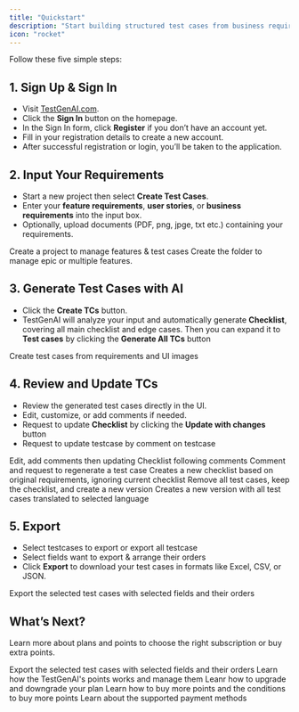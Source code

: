 ```yaml
---
title: "Quickstart"
description: "Start building structured test cases from business requirements in minutes"
icon: "rocket"
---
```


Follow these five simple steps:

## 1. Sign Up & Sign In

- Visit [TestGenAI.com](http://TestGenAI.com).
- Click the **Sign In** button on the homepage.
- In the Sign In form, click **Register** if you don’t have an account yet.
- Fill in your registration details to create a new account.
- After successful registration or login, you’ll be taken to the application.

## 2. Input Your Requirements

- Start a new project then select **Create Test Cases**.
- Enter your **feature requirements**, **user stories**, or **business requirements** into the input box.
- Optionally, upload documents (PDF, png, jpge, txt etc.) containing your requirements.

<CardGroup cols={2}>
  <Card title="Create Project" icon="folder-open" href="/using-testgenai/projects">
    Create a project to manage features & test cases
  </Card>
  <Card title="Modules" icon="folder" href="/using-testgenai/modules">
    Create the folder to manage epic or multiple features.
  </Card>
</CardGroup>

## 3. Generate Test Cases with AI

- Click the **Create TCs** button.
- TestGenAI will analyze your input and automatically generate **Checklist**, covering all main checklist and edge cases. Then you can expand it to **Test cases** by clicking the **Generate All TCs** button

<CardGroup cols={1}>
  <Card title="Create Test cases" icon="wand-magic-sparkles" href="/using-testgenai/create-testcases">
    Create test cases from requirements and UI images
  </Card>
</CardGroup>

## 4.  Review and Update TCs

- Review the generated test cases directly in the UI.
- Edit, customize, or add comments if needed.
- Request to update **Checklist** by clicking the **Update with changes** button
- Request to update testcase by comment on testcase

<CardGroup cols={2}>
  <Card title="Update With Changes" icon="file-pen" href="/using-testgenai/update-with-changes">
    Edit, add comments then updating Checklist following comments
  </Card>
  <Card title="Update Testcase" icon="sliders" href="/using-testgenai/update-testcase">
    Comment and request to regenerate a test case
  </Card>
  <Card title="Rebuild Checklist" icon="repeat" href="/using-testgenai/rebuild-checklist">
    Creates a  new checklist based on original requirements, ignoring current checklist
  </Card>
  <Card title="Clone Checklist" icon="copy" href="/using-testgenai/clone-checklist">
    Remove all test cases, keep the checklist, and create a new version
  </Card>
  <Card title="Translate" icon="language" href="/using-testgenai/translate">
    Creates a new version with all test cases translated to selected language
  </Card>
</CardGroup>

## 5. Export

- Select testcases to export or export all testcase
- Select fields want to export & arrange their orders
- Click **Export** to download your test cases in formats like Excel, CSV, or JSON.

<CardGroup cols={1}>
  <Card title="Export" icon="file-arrow-down" href="/using-testgenai/export">
    Export the selected test cases with selected fields and their orders
  </Card>
</CardGroup>

## What’s Next?

Learn more about plans and points to choose the right subscription or buy extra points.

<CardGroup cols={2}>
  <Card title="Plan Overview" icon="comment-dollar" href="/plan-and-points/plan-overview">
    Export the selected test cases with selected fields and their orders
  </Card>
  <Card title="How Points Work" icon="lightbulb" href="/plan-and-points/how-points-work">
    Learn how the TestGenAI's points works and manage them
  </Card>
  <Card title="Upgrade and Downgrade" icon="crown" href="/plan-and-points/upgrade-downgrade">
    Leanr how to upgrade and downgrade your plan
  </Card>
  <Card title="Buying More Points" icon="square-plus" href="/plan-and-points/buying-more-points">
    Learn how to buy more points and the conditions to buy more points
  </Card>
  <Card title="Payment Methods" icon="credit-card" href="/plan-and-points/payment-methods">
    Learn about the supported payment methods
  </Card>
</CardGroup>